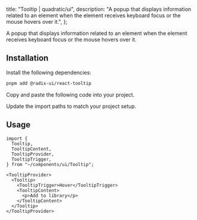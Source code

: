 
  title: "Tooltip | quadratic/ui",
  description: "A popup that displays information related to an element when the element receives keyboard focus or the mouse hovers over it.",
};

<Title>Tooltip</Title>
<Description>A popup that displays information related to an element when the element receives keyboard focus or the mouse hovers over it.</Description>
<ComponentPreview id="tooltip" />

## Installation
<Steps>

<StepTitle>Install the following dependencies:</StepTitle>
<StepContent>
```bash
pnpm add @radix-ui/react-tooltip
```
</StepContent>

<StepTitle>Copy and paste the following code into your project.</StepTitle>
<StepContent>
<FileSource id="tooltip" />
</StepContent>

<StepTitle>Update the import paths to match your project setup.</StepTitle>

</Steps>

## Usage
```tsx
import {
  Tooltip,
  TooltipContent,
  TooltipProvider,
  TooltipTrigger,
} from "~/components/ui/Tooltip";
```
```tsx
<TooltipProvider>
  <Tooltip>
    <TooltipTrigger>Hover</TooltipTrigger>
    <TooltipContent>
      <p>Add to library</p>
    </TooltipContent>
  </Tooltip>
</TooltipProvider>
```

<Footer previousLabel="Toggle Group" previousHref="/docs/components/primitives/toggle-group" nextLabel="Combobox" nextHref="/docs/components/composites/combobox" />
